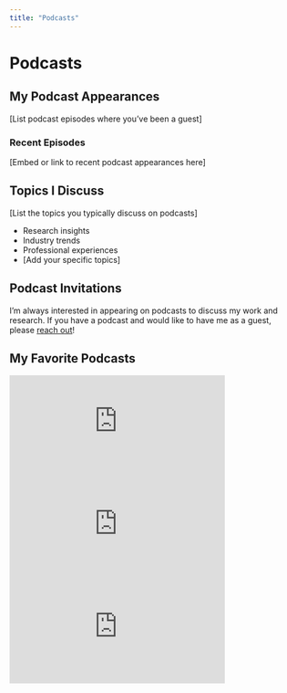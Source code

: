 ```yaml
---
title: "Podcasts"
---
```


# Podcasts

## My Podcast Appearances

[List podcast episodes where you've been a guest] 

### Recent Episodes

[Embed or link to recent podcast appearances here]

## Topics I Discuss

[List the topics you typically discuss on podcasts]

- Research insights
- Industry trends
- Professional experiences
- [Add your specific topics]

## Podcast Invitations

I'm always interested in appearing on podcasts to discuss my work and research. If you have a podcast and would like to have me as a guest, please [reach out](mailto:jacobmcpherson@utexas.edu)!

## My Favorite Podcasts

<iframe 
    src="https://open.spotify.com/embed/show/2MydwKJpiKwiNRdxIzvFIt" 
    width="75%" 
    height="180" 
    frameborder="0" 
    allowtransparency="true" 
    allow="encrypted-media">
</iframe>

<iframe 
    src="https://open.spotify.com/embed/show/7jqm8WKNGpP2N7bjWyKBrt" 
    width="75%" 
    height="180" 
    frameborder="0" 
    allowtransparency="true" 
    allow="encrypted-media">
</iframe>

<iframe 
    src="https://open.spotify.com/embed/show/1D79kHPArirj7kVhQUBBCE" 
    width="75%" 
    height="180" 
    frameborder="0" 
    allowtransparency="true" 
    allow="encrypted-media">
</iframe>
